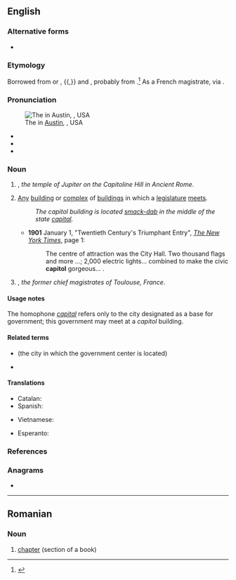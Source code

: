 {{also|Capitol|capítol}}
==English==
{{Wikipedia}}
{{Commons}}

===Alternative forms===
* {{sense|Washington D.C. building for U.S. Congress}} {{l|en|Capitol}} {{qualifier|usually capitalized}}

===Etymology===
Borrowed from {{bor|en|xno|capitolie}} or {{m|frm|capitoile}}, {{bor|en|frm|capitole}}{{,}} and {{bor|en|la|Capitōlium|t=the Temple of Jupiter in Rome, the Capitoline Hill}}, probably from {{m|la|caput|t=head}}.<ref>{{R:OED Online|code=27479|Capitol|part of speech=n}}</ref> As a French magistrate, via {{der|en|fr|capitoul}}.

===Pronunciation===
[[File:Texas State Capitol, Austin, Texas, USA - 20130913.jpg|thumb|upright|The {{w|Texas State Capitol}} in [[w:Austin, Texas|Austin]], {{w|Texas}}, USA]]

* {{IPA|/ˈkæp.ɪ.təl/|lang=en}}
* {{hyph|cap|i|tol|lang=en}}
* {{homophones|lang=en|capital}}

===Noun===
{{en-noun}}

# {{lb|en|historical}} {{alternative form of|Capitol|lang=en}}, ''the temple of Jupiter on the Capitoline Hill in Ancient Rome''.
# [[any|Any]] [[building]] or [[complex]] of [[buildings]] in which a [[legislature]] [[meet]]s.
#: ''The capitol building is located [[smack-dab]] in the middle of the state [[capital]].''
#* '''1901''' January 1, "Twentieth Century's Triumphant Entry", ''[[w:The New York Times|The New York Times]]'', page 1:<!--confirmed on microfilm-->
#*: The centre<!--sic--> of attraction was the City Hall. Two thousand flags and more&nbsp;...; 2,000 electric lights... combined to make the civic '''capitol''' gorgeous...&nbsp;.
# {{lb|en|historical}} {{alternative form of|capitoul|lang=en}}, ''the former chief magistrates of Toulouse, France''.

====Usage notes====
The homophone ''[[capital]]'' refers only to the city designated as a base for government; this government may meet at a ''capitol'' building.

====Related terms====
* {{l|en|capital}} (the city in which the government center is located)
* {{l|en|Capitoline}}

====Translations====
{{trans-see|Capitoline temple of Jupiter|Capitol}}

{{trans-top|Any building where a legislature meets}}
* Catalan: {{t+|ca|capitoli|m}}
* Spanish: {{t+|es|capitolio|m}}
{{trans-mid}}
* Vietnamese: {{t+|vi|thủ phủ}}
{{trans-bottom}}

{{trans-see|particular capitol buildings|Capitol}}

{{trans-see|magistrates of Toulouse, France|capitoul}}

{{checktrans-top}}
* Esperanto: {{t-check|eo|kapitolo}}
{{trans-mid}}
{{trans-bottom}}

===References===
<references />

===Anagrams===
* {{anagrams|en|a=acilopt|coalpit|lipcoat|optical|pit coal|topical}}

----

==Romanian==

===Noun===
{{ro-noun|n|capitole}}

# [[chapter]] (section of a book)